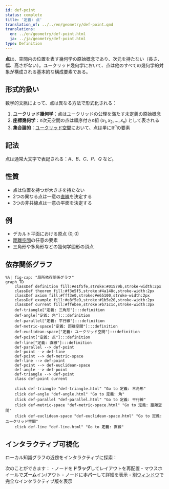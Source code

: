 ```yaml
---
id: def-point
status: complete
title: '定義: 点'
translation_of: ../../en/geometry/def-point.qmd
translations:
  en: ../en/geometry/def-point.html
  ja: ../ja/geometry/def-point.html
type: Definition
---
```


**点**は、空間内の位置を表す幾何学の原始概念であり、次元を持たない（長さ、幅、高さがない）。ユークリッド幾何学において、点は他のすべての幾何学的対象が構成される基本的な構成要素である。

## 形式的扱い

数学的文脈によって、点は異なる方法で形式化される：

1. **ユークリッド幾何学**：点はユークリッドの公理を満たす未定義の原始概念
2. **座標幾何学**：$n$次元空間の点は順序付き$n$組 $(x_1, x_2, ..., x_n)$ として表される
3. **集合論的**：[ユークリッド空間](def-euclidean-space.qmd)において、点は単に$\mathbb{R}^n$の要素

## 記法

点は通常大文字で表記される：$A$、$B$、$C$、$P$、$Q$ など。

## 性質

- 点は位置を持つが大きさを持たない
- 2つの異なる点は一意の[直線](def-line.qmd)を決定する
- 3つの非共線点は一意の平面を決定する

## 例

- デカルト平面における原点 $(0, 0)$
- [距離空間](def-metric-space.qmd)の任意の要素
- 三角形や多角形などの幾何学図形の頂点

## 依存関係グラフ

```mermaid
%%| fig-cap: "局所依存関係グラフ"
graph TD
    classDef definition fill:#e1f5fe,stroke:#01579b,stroke-width:2px
    classDef theorem fill:#f3e5f5,stroke:#4a148c,stroke-width:2px
    classDef axiom fill:#fff3e0,stroke:#e65100,stroke-width:2px
    classDef example fill:#e8f5e9,stroke:#1b5e20,stroke-width:2px
    classDef current fill:#ffebee,stroke:#b71c1c,stroke-width:3px
    def-triangle["定義: 三角形"]:::definition
    def-angle["定義: 角"]:::definition
    def-parallel["定義: 平行線"]:::definition
    def-metric-space["定義: 距離空間"]:::definition
    def-euclidean-space["定義: ユークリッド空間"]:::definition
    def-point["定義: 点"]:::definition
    def-line["定義: 直線"]:::definition
    def-parallel --> def-point
    def-point --> def-line
    def-point --> def-metric-space
    def-line --> def-point
    def-point --> def-euclidean-space
    def-angle --> def-point
    def-triangle --> def-point
    class def-point current

    click def-triangle "def-triangle.html" "Go to 定義: 三角形"
    click def-angle "def-angle.html" "Go to 定義: 角"
    click def-parallel "def-parallel.html" "Go to 定義: 平行線"
    click def-metric-space "def-metric-space.html" "Go to 定義: 距離空間"
    click def-euclidean-space "def-euclidean-space.html" "Go to 定義: ユークリッド空間"
    click def-line "def-line.html" "Go to 定義: 直線"
```

## インタラクティブ可視化

ローカル知識グラフの近傍をインタラクティブに探索：

::: {.graph-viz data-id="def-point" data-width="700" data-height="500"}
:::

次のことができます：
- ノードを**ドラッグ**してレイアウトを再配置
- マウスホイールで**ズーム**イン/アウト
- ノードに**ホバー**して詳細を表示
- [別ウィンドウ](../../output/interactive/def-point.html){target="_blank"}で完全なインタラクティブ版を表示
